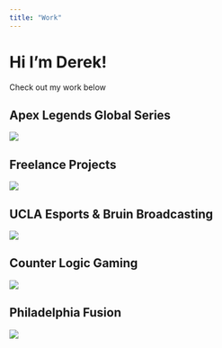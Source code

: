 ```yaml
---
title: "Work"
---
```


# Hi I'm Derek!
Check out my work below

## Apex Legends Global Series
[![](ALGS_COVER.png)](ALGS.qmd)

## Freelance Projects
[![](FREELANCE_COVER.png)](FREELANCE.qmd)

## UCLA Esports & Bruin Broadcasting
[![](UCLA_COVER.png)](UCLA.qmd)

## Counter Logic Gaming
[![](CLG_COVER.png)](CLG.qmd)

## Philadelphia Fusion
[![](FUSION_COVER.png)](FUSION.qmd)